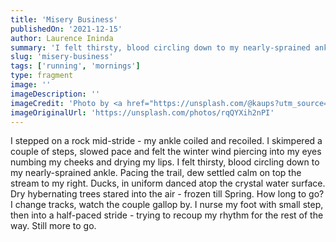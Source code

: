 ```yaml
---
title: 'Misery Business'
publishedOn: '2021-12-15'
author: Laurence Ininda
summary: 'I felt thirsty, blood circling down to my nearly-sprained ankle. Pacing the trail, dew settled calm on top the stream to my right.'
slug: 'misery-business'
tags: ['running', 'mornings']
type: fragment
image: ''
imageDescription: ''
imageCredit: 'Photo by <a href="https://unsplash.com/@kaups?utm_source=unsplash&utm_medium=referral&utm_content=creditCopyText">Kaupo Kalda</a> on <a href="https://unsplash.com/s/photos/peaceful?utm_source=unsplash&utm_medium=referral&utm_content=creditCopyText">Unsplash</a>'
imageOriginalUrl: 'https://unsplash.com/photos/rqQYXih2nPI'
---
```


I stepped on a rock mid-stride - my ankle coiled and recoiled. I skimpered a couple of steps, slowed pace and felt the winter wind piercing into my eyes numbing my cheeks and drying my lips. I felt thirsty, blood circling down to my nearly-sprained ankle. Pacing the trail, dew settled calm on top the stream to my right. Ducks, in uniform danced atop the crystal water surface. Dry hybernating trees stared into the air - frozen till Spring. How long to go? I change tracks, watch the couple gallop by. I nurse my foot with small step, then into a half-paced stride - trying to recoup my rhythm for the rest of the way. Still more to go.